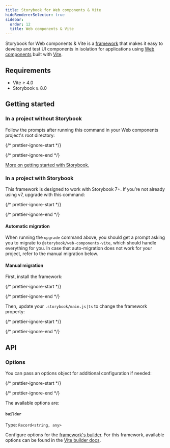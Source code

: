 ```yaml
---
title: Storybook for Web components & Vite
hideRendererSelector: true
sidebar:
  order: 12
  title: Web components & Vite
---
```


Storybook for Web components & Vite is a [framework](../../contribute/framework.mdx) that makes it easy to develop and test UI components in isolation for applications using [Web components](https://www.webcomponents.org/introduction) built with [Vite](https://vitejs.dev/).

## Requirements

* Vite ≥ 4.0
* Storybook ≥ 8.0

## Getting started

### In a project without Storybook

Follow the prompts after running this command in your Web components project's root directory:

{/* prettier-ignore-start */}

<CodeSnippets path="create-command.md" />

{/* prettier-ignore-end */}

[More on getting started with Storybook.](../install.mdx)

### In a project with Storybook

This framework is designed to work with Storybook 7+. If you’re not already using v7, upgrade with this command:

{/* prettier-ignore-start */}

<CodeSnippets path="storybook-upgrade.md" />

{/* prettier-ignore-end */}

#### Automatic migration

When running the `upgrade` command above, you should get a prompt asking you to migrate to `@storybook/web-components-vite`, which should handle everything for you. In case that auto-migration does not work for your project, refer to the manual migration below.

#### Manual migration

First, install the framework:

{/* prettier-ignore-start */}

<CodeSnippets path="web-components-vite-install.md" />

{/* prettier-ignore-end */}

Then, update your `.storybook/main.js|ts` to change the framework property:

{/* prettier-ignore-start */}

<CodeSnippets path="web-components-vite-add-framework.md" />

{/* prettier-ignore-end */}

## API

### Options

You can pass an options object for additional configuration if needed:

{/* prettier-ignore-start */}

<CodeSnippets path="web-components-vite-framework-options.md" />

{/* prettier-ignore-end */}

The available options are:

#### `builder`

Type: `Record<string, any>`

Configure options for the [framework's builder](../../api/main-config/main-config-framework.mdx#optionsbuilder). For this framework, available options can be found in the [Vite builder docs](../../builders/vite.mdx).
